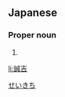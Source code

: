 ==Japanese==
{{ja-kanjitab|誠|吉}}

===Proper noun===
{{ja-pos|proper|せいきち}}

# {{given name|male|lang=ja}}

[[Category:Japanese male given names|せいきち]]

[[li:誠吉]]